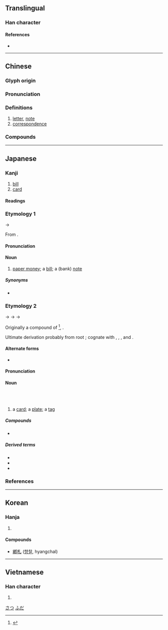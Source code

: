 {{character info/new}}
{{also|箚}}
==Translingual==

===Han character===
{{Han char|rn=75|rad=木|as=01|sn=5|four=42910|canj=DU|ids=⿰木乚}}

====References====
* {{Han ref|kx=0509.110|dkj=14422|dj=0893.010|hdz=21153.010|uh=672D|ud=26413|bh=A5BE|bd=42430}}

----

==Chinese==
{{zh-forms}}

===Glyph origin===
{{Han etym}}

===Pronunciation===
{{zh-pron
|m=zhá
|c=zaat3
|mn=qz,tw,xm,zz:chat
|mc=y
|oc=y
|cat=n
}}

===Definitions===
{{zh-hanzi}}

# [[letter]], [[note]]
# [[correspondence]]

===Compounds===
{{zh-der|寸札|夭札|御札|僑札|季札掛劍|大札|信札|刀札|札記|手札|札抹|抄札|札板兒|書札|札札|硬札|札付|波札那|玉札|札賚諾爾|札的|札子|札手舞腳|札幌|木札|筆札|箋札|翰札|馬札|芳札|麻札|謅札|緘札|點札|簡札|馬札子}}

----

==Japanese==

===Kanji===
{{ja-kanji|grade=4|rs=木01}}
# [[bill]]
# [[card]]

====Readings====
{{ja-readings
|goon=せち
|kanon=さつ
|kun=ふだ-, ふみた-, ふんだ-, さね-<!--, わかじに-->
}}

===Etymology 1===
{{ja-kanjitab|さつ|yomi=on}}
{{IPAchar|/satu/}} → {{IPAchar|/sat͡su/}}

From {{etyl|ltc|ja|sort=さつ}} {{m|ltc|札|tr=tsæt|pos=reconstructed by some linguists as {{IPAchar|/t͡ʃˠɛt̚/}}}}.

====Pronunciation====
{{ja-pron|さつ|y=kanon}}

====Noun====
{{ja-noun|さつ}}
# [[paper money]]; a [[bill]]; a (bank) [[note]]

=====Synonyms=====
* {{ja-r|紙%幣|し%へい}}

===Etymology 2===
{{ja-kanjitab|ふだ|yomi=kun}}
{{IPAchar|/pumiita/}} → {{IPAchar|/ɸumita/}} → {{IPAchar|/ɸunda/}} → {{IPAchar|/ɸuda/}}

Originally a compound of {{ja-r|文%板|ふみ%いた}}<ref name="DJR">{{R:Daijirin}}</ref>, {{ja-compound|文|ふみ|板|いた|t1=[[writing]]|t2=[[board]], [[plank]]|nocat=1}}.

Ultimate derivation probably from {{etyl|ine-pro|ja}} root {{m|ine-pro|*bheudh-||to [[know]], [[inform]]}} {{rfv-etymology|ja}}; cognate with {{ja-r|触れる|ふれる|to [[touch]]}}, {{ja-r|迸る|ほとばしる|to [[surge]], [[gush]] [[out]]}}, {{ja-r|解く|ほどく|to [[solve]]}}, and {{ja-r|施す|ほどくす|to [[apply]]}}.

====Alternate forms====
* {{ja-l|簡}}

====Pronunciation====
{{ja-pron|ふだ|y=k}}

====Noun====
{{ja-noun|ふだ}}<br/>{{ja-altread|hira=ふみた}}<br/>{{ja-altread|hira=ふんだ}}
# a [[card]]; a [[plate]]; a [[tag]]

=====Compounds=====
* {{ja-r|花%札|はな%ふだ|[[hanafuda]]}}

=====Derived terms=====
* {{ja-r|御%札|お%ふだ}}
* {{ja-r|切り札|きりふだ}}
* {{ja-r|引き札|ひきふだ}}

===References===
<references/>

[[Category:Japanese basic words|さつ]]
[[Category:Japanese basic words|ふだ]]

----

==Korean==

===Hanja===
{{ko-hanja|hangeul=[[찰]]|eumhun=|rv=chal|mr=ch'al|y=chal}}

# {{defn|lang=ko|sort=木01}}

====Compounds====
* [[鄕札]] ([[향찰]], hyangchal)

----

==Vietnamese==

===Han character===
{{vi-hantu|[[trát]], [[trớt]]|rs=木01}}

# {{defn|lang=vi}}